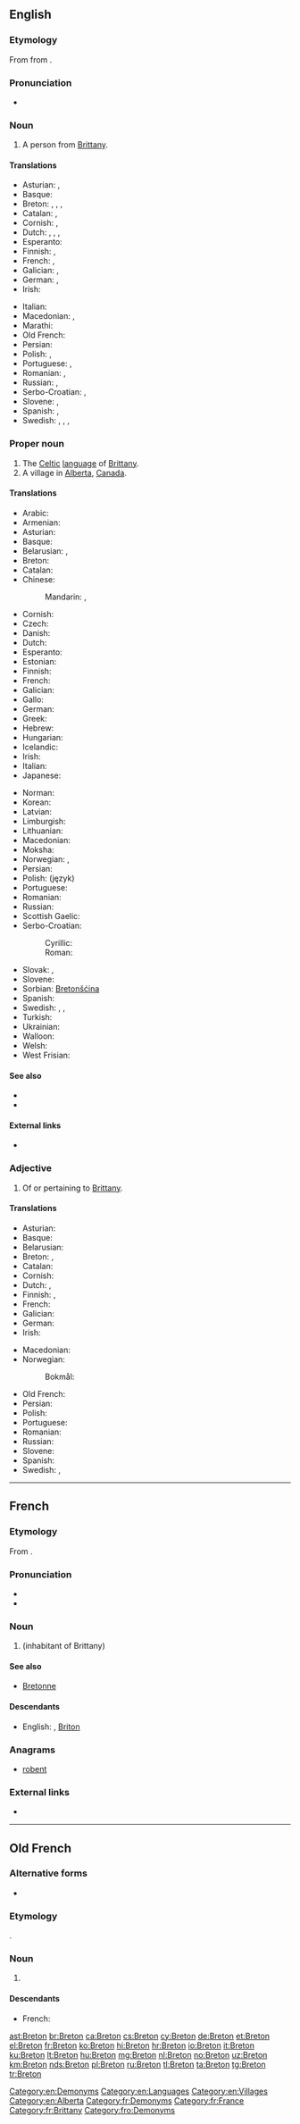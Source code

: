 {{also|breton|bretón}}
==English==
{{wikipedia}}
{{interwiktionary|code=br}}

===Etymology===
From {{etyl|fr|en}} {{term|lang=fr|Breton}} from {{etyl|br|en}} {{term|lang=br|Breton}}.

===Pronunciation===
* {{IPA|/ˈbɹɛtən/|lang=en}}

===Noun===
{{en-noun}}

# A person from [[Brittany]].

====Translations====
{{trans-top|person from Brittany}}
* Asturian: {{t+|ast|bretón|m}}, {{t|ast|bretona|f}}
* Basque: {{t|eu|bretoi}}
* Breton: {{t+|br|Breton|m}}, {{t+|br|Bretonez|f}}, {{t+|br|Breizhad|m}}, {{t+|br|Breizhadez|f}}
* Catalan: {{t+|ca|bretó|m}}, {{t+|ca|bretona|f}}
* Cornish: {{t|kw|Breton|m}}, {{t|kw|Bretones|f}}
* Dutch: {{t|nl|Bretoen|m}}, {{t|nl|Bretoense|f}}, {{t+|nl|Breton|m}}, {{t|nl|Bretonse|f}}
* Esperanto: {{t|eo|bretono}}
* Finnish: {{t|fi|bretonilainen}}, {{t|fi|bretagnelainen}}
* French: {{t+|fr|Breton|m}}, {{t+|fr|Bretonne|f}}
* Galician: {{t+|gl|bretón|m}}, {{t|gl|bretoa|f}}
* German: {{t+|de|Bretone|m}}, {{t|de|Bretonin|f}}
* Irish: {{t|ga|Briotánach|m}}
{{trans-mid}}
* Italian: {{t+|it|bretone}}
* Macedonian: {{t|mk|Бретонец|m|tr=Brétonec}}, {{t|mk|Бретонка|f|tr=Brétonka}}
* Marathi: {{t|mr|ब्रेटोन|tr=breṭona|sc=Deva}}
* Old French: {{t|fro|Breton}}
* Persian: {{t+|fa|برتونی|tr=Beretoni}}
* Polish: {{t|pl|Bretończyk|m}}, {{t|pl|Bretonka|f}}
* Portuguese: {{t+|pt|bretão|m}}, {{t|pt|bretã|f}}
* Romanian: {{t+|ro|breton|m}}, {{t+|ro|bretonă|f}}
* Russian: {{t+|ru|брето́нец|m}}, {{t+|ru|брето́нка|f}}
* Serbo-Croatian: {{t+|sh|Bretonac|m}}, {{t|sh|Bretonka|f}}
* Slovene: {{t+|sl|Bretonec|m}}, {{t|sl|Bretonka|f}}
* Spanish: {{t+|es|bretón|m}}, {{t+|es|bretona|f}}
* Swedish: {{t|sv|breton|c}}, {{t|sv|bretagnare|c}}, {{t+|sv|bretonska|f}}, {{t|sv|bretagniska|f}}
{{trans-bottom}}

===Proper noun===
{{en-proper noun}}

# The [[Celtic]] [[language]] of [[Brittany]].
# A village in [[Alberta]], [[Canada]].

====Translations====
{{trans-top|the language}}
* Arabic: {{t|ar|بُرِيتُونِيَّة|f|tr=buritūniyya}}
* Armenian: {{t|hy|բրետոներեն}}
* Asturian: {{t+|ast|bretón|m}}
* Basque: {{t+|eu|bretoiera}}
* Belarusian: {{t|be|брэто́нская мо́ва|f|sc=Cyrl}}, {{t|be|брэто́нская|f|sc=Cyrl}}
* Breton: {{t+|br|brezhoneg|m}}
* Catalan: {{t+|ca|bretó|m}}
* Chinese:
*: Mandarin: {{t|cmn|布列塔尼語|sc=Hani}}, {{t+|cmn|布列塔尼语|tr=Bùliětǎní yǔ|sc=Hani}}
* Cornish: {{t|kw|Bretonek|m}}
* Czech: {{t+|cs|bretonština|f}}
* Danish: {{t|da|bretonsk}}
* Dutch: {{t+|nl|Bretons}}
* Esperanto: {{t|eo|[[bretona]] [[lingvo]]}}
* Estonian: {{t|et|bretooni}}
* Finnish: {{t+|fi|bretoni}}
* French: {{t+|fr|breton|m}}
* Galician: {{t+|gl|bretón|m}}
* Gallo: {{t|roa-gal|berton|m}}
* German: {{t+|de|Bretonisch|n}}
* Greek: {{t+|el|βρετονικά|n-p}}
* Hebrew: {{t|he|בריטנית|f|tr=britonít|sc=Hebr}}
* Hungarian: {{t+|hu|Breton}}
* Icelandic: {{t|is|Bretónska}}
* Irish: {{t|ga|Briotáinis|f}}
* Italian: {{t+|it|bretone|m}}
* Japanese: {{t+|ja|ブルトン語|tr=Buruton-go|sc=Jpan}}
{{trans-mid}}
* Norman: {{t|nrf|Bréton|m}}
* Korean: {{t|ko|브루타뉴어|tr=Beurutanyu-eo|sc=Kore}}
* Latvian: {{t|lv|bretoņu}}
* Limburgish: {{t+|li|Breitsj|n}}
* Lithuanian: {{t+|lt|bretonų}}
* Macedonian: {{t|mk|бретонски|m|tr=brétonski}}
* Moksha: {{t|mdf|Бретононь}}
* Norwegian: {{t|no|Bretonsk}}, {{t|no|Bretangsk}}
* Persian: {{t+|fa|برتونی|tr=Beretuni|sc=fa-Arab}}
* Polish: (język) {{t+|pl|bretoński|m}}
* Portuguese: {{t+|pt|bretão|m}}
* Romanian: {{t+|ro|bretonă|f}}
* Russian: {{t+|ru|брето́нский|m}}
* Scottish Gaelic: {{t|gd|Breatannais|f}}
* Serbo-Croatian:
*: Cyrillic: {{t|sh|бретонски|m}}
*: Roman: {{t+|sh|bretonski|m}}
* Slovak: {{t+|sk|bretónsky|m}}, {{t|sk|bretónčina|f}}
* Slovene: {{t+|sl|bretonščina|f}}
* Sorbian: [[Bretonšćina]]
* Spanish: {{t+|es|bretón|m}}
* Swedish: {{t+|sv|bretonska}}, {{t|sv|bretagniska}}, {{t|sv|bretagnska}}
* Turkish: {{t+|tr|Bretonca}}
* Ukrainian: {{t+|uk|бретонська|f|tr=bretóns'ka|sc=Cyrl}}
* Walloon: {{t|wa|Burton}}
* Welsh: {{t+|cy|Llydaweg}}
* West Frisian: {{t+|fy|Bretonsk}}
{{trans-bottom}}

====See also====
* {{langcat|br}}
* {{langlist}}

====External links====
* {{ISO 639|link=Ethnologue|1code=br|code=bre}}

===Adjective===
{{en-adj|-}}

# Of or pertaining to [[Brittany]].

====Translations====
{{trans-top|pertaining to Brittany}}
* Asturian: {{t+|ast|bretón}}
* Basque: {{t|eu|bretoi}}
* Belarusian: {{t|be|брэто́нскі|m|sc=Cyrl}}
* Breton: {{t+|br|breizhat}}, {{qualifier|pertaining to the language}} {{t+|br|brezhonek}}
* Catalan: {{t+|ca|bretó}}
* Cornish: {{t|kw|bretonek}}
* Dutch: {{t+|nl|Bretoens}}, {{t+|nl|Bretons}}
* Finnish: {{t|fi|bretonilainen}}, {{t|fi|bretagnelainen}}
* French: {{t+|fr|breton}}
* Galician: {{t+|gl|bretón}}
* German: {{t+|de|bretonisch}}
* Irish: {{t|ga|Briotánach}}
{{trans-mid}}
* Macedonian: {{t|mk|бретонски|m|tr=brétonski}}
* Norwegian:
*: Bokmål: {{t+|nb|bretonsk}}
* Old French: {{t|fro|breton}}
* Persian: {{t+|fa|برتونی|tr=Beretoni}}
* Polish: {{t+|pl|bretoński}}
* Portuguese: {{t+|pt|bretão}}
* Romanian: {{t+|ro|breton}}
* Russian: {{t+|ru|брето́нский}}
* Slovene: {{t+|sl|bretonski}}
* Spanish: {{t+|es|bretón}}
* Swedish: {{t+|sv|bretonsk}}, {{t|sv|bretagnisk}}
{{trans-bottom}}

[[Category:en:Demonyms]]
[[Category:en:Languages]]
[[Category:en:Villages]]
[[Category:en:Alberta]]

----

==French==

===Etymology===
From {{etyl|la|fr}} {{term|Britto|lang=la}}.

===Pronunciation===
* {{IPA|/bʁə.tɔ̃/|lang=fr}}
* {{audio|Fr-breton.ogg|Audio|lang=fr}}

===Noun===
{{fr-noun|m|f=Bretonne}}

# {{l|en|Breton}} (inhabitant of Brittany)

====See also====
* [[Bretonne]]

====Descendants====
* English: {{l|en|Breton}}, [[Briton]]

===Anagrams===
* [[robent#French|robent]]

===External links===
* {{R:TLFi}}

[[Category:fr:Demonyms]]
[[Category:fr:France]]
[[Category:fr:Brittany]]

----

==Old French==

===Alternative forms===
* {{l|fro|Bretun}}

===Etymology===
{{etyl|la|fro}} {{term|Britto|lang=la}}.

===Noun===
{{fro-noun|m}}

# {{l|en|Breton}} {{gloss|inhabitant of Brittany}}

====Descendants====
* French: {{l|fr|Breton}}

[[Category:fro:Demonyms]]

[[ast:Breton]]
[[br:Breton]]
[[ca:Breton]]
[[cs:Breton]]
[[cy:Breton]]
[[de:Breton]]
[[et:Breton]]
[[el:Breton]]
[[fr:Breton]]
[[ko:Breton]]
[[hi:Breton]]
[[hr:Breton]]
[[io:Breton]]
[[it:Breton]]
[[ku:Breton]]
[[lt:Breton]]
[[hu:Breton]]
[[mg:Breton]]
[[nl:Breton]]
[[no:Breton]]
[[uz:Breton]]
[[km:Breton]]
[[nds:Breton]]
[[pl:Breton]]
[[ru:Breton]]
[[tl:Breton]]
[[ta:Breton]]
[[tg:Breton]]
[[tr:Breton]]